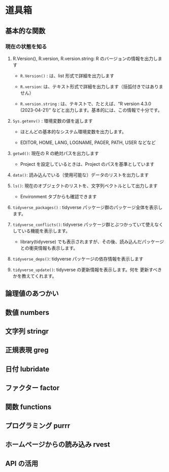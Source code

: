 # 道具箱 {#toolbox}

## 基本的な関数

### 現在の状態を知る

1.  R.Version(), R.version, R.version.string: R のバージョンの情報を出力します

    -   `R.Version()` : は、list 形式で詳細を出力します

    -   `R.version`: は、テキスト形式で詳細を出力します（括弧付きではありません）

    -   `R.version.string` : は、テキストで、たとえば、"R version 4.3.0 (2023-04-21)" などと出力します。基本的には、この情報で十分です。

2.  `Sys.getenv()` : 環境変数の値を返します

    -   ほとんどの基本的なシステム環境変数を出力します。

    -   EDITOR, HOME, LANG, LOGNAME, PAGER, PATH, USER などなど

3.  `getwd()`: 現在の R の絶対パスを出力します

    -   Project を設定しているときは、Project のパスを基準としています

4.  `data()`: 読み込んでいる（使用可能な）データのリストを出力します

5.  `ls()`: 現在のオブジェクトのリストを、文字列ベクトルとして出力します

    -   Environment タブからも確認できます

6.  `tidyverse_packages()` : tidyverse パッケージ群のパッケージ全体を表示します。

7.  `tidyverse_conflicts()`: tidyverse パッケージ群とぶつかっていて使えなくしている機能を表示します。

    -   library(tidyverse) でも表示されますが、その後、読み込んだパッケージとの衝突情報も表示します。

8.  `tidyverse_deps()`: tidyverse パッケージの依存情報を表示します

9.  `tidyverse_update()`: tidyverse の更新情報を表示します。何を 更新すべきかを教えてくれます。

## 論理値のあつかい

## 数値 numbers

## 文字列 stringr

## 正規表現 greg

## 日付 lubridate

## ファクター factor

## 関数 functions

## プログラミング purrr

## ホームページからの読み込み rvest

## API の活用
